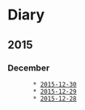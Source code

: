 = Diary =

== 2015 ==

=== December ===
        * [[2015-12-30]]
        * [[2015-12-29]]
        * [[2015-12-28]]


